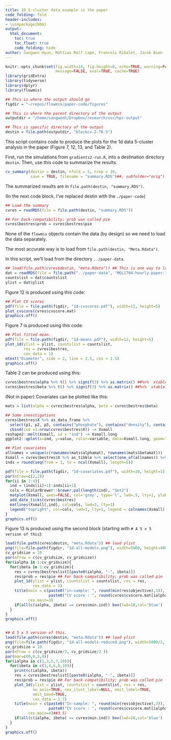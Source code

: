 ```yaml
---
title: 1D 5-cluster data example in the paper
code_folding: fold
header-includes:
- \usepackage{bbm}
output:
  html_document:
    toc: true
    toc_float: true
    code_folding: hide
author: Sangwon Hyun, Mattias Rolf Cape, Francois Ribalet, Jacob Bien
---
```

```r
knitr::opts_chunk$set(fig.width=14, fig.height=8, echo=TRUE, warning=FALSE,
                      message=FALSE, eval=TRUE, cache=TRUE)
library(gridExtra)
library(tidyverse)
library(dplyr)
library(flowmix)

## This is where the output should go
figdir = "~/repos/flowmix/paper-code/figures"

## This is where the parent directory of the output
outputdir = "/home/sangwonh/Dropbox/research/usc/hpc-output"

## This is specific directory of the output
destin = file.path(outputdir, "blockcv-2-76-5")
```


This script contains code to produce the plots for the 1d data 5-cluster
analysis in the paper (Figure 7, 12, 13, and Table 2).

First, run the simulations from `gradients2-run.R`, into a destination directory
`destin`. Then, use this code to summarize the results.

```r
cv_summary(destin = destin, nfold = 5, nrep = 10,
           save = TRUE, filename = "summary.RDS")##, subfolder="orig")
```

The summarized results are in `file.path(destin, "summary.RDS")`.

(In the next code block, I've replaced destin with the `./paper-code`)

```r
## Load the summary
cvres = readRDS(file = file.path(destin, "summary.RDS"))

## For back-compatibility; prob was called pie
cvres$bestres$prob = cvres$bestres$pie 
```

None of the `flowmix` objects contain the data (by design) so we need to load
the data separately.

The most accurate way is to load from `file.path(destin, "Meta.Rdata")`.

In this script, we'll load from the directory `../paper-data`.

```r
## load(file.path(cvres$destin, "meta.Rdata")) ## This is one way to load the data
dat = readRDS(file = file.path("../paper-data", "MGL1704-hourly-paper-1d-diam.RDS"))
countslist = dat$countslist
ylist = dat$ylist
```


Figure 12 is produced using this code:

```r
## Plot CV scores
pdf(file = file.path(figdir, "1d-cvscores.pdf"), width=12, height=5)
plot_cvscore(cvres$cvscore.mat)
graphics.off()
```

Figure 7 is produced using this code:

```r
## Plot fitted mean.
pdf(file = file.path(figdir, "1d-means.pdf"), width=12, height=5)
plot_1d(ylist = ylist, countslist = countslist,
        res = cvres$bestres,
        cex_data = 1)
mtext("Diameter", side = 2, line = 2.5, cex = 1.5)
graphics.off()
```

Table 2 can be produced using this:

```r
cvres$bestres$alpha %>% t() %>% signif(3) %>% as.matrix() ##%>%  xtable::xtable(digits=digits)
cvres$bestres$beta %>% t() %>% signif(3) %>% as.matrix() ##%>%  xtable::xtable(digits=digits)
```

(Not in paper) Covariates can be plotted like this:

```r
mats = list(alpha = cvres$bestres$alpha, beta = cvres$bestres$beta)

## Some investigations
cvres$bestres$X %>% as_data_frame %>%
  select(p1, p2, p3, contains("phosphate"), contains("density"), contains("ugos")) %>%
  cbind(ind =1:nrow(cvres$bestres$X)) -> Xsmall
reshape2::melt(Xsmall, id = "ind") -> Xsmall.long
ggplot2::qplot(x=ind, y=value, color=variable, data=Xsmall.long, geom="line")

## Plot covariates
allnames = unique(c(rownames(mats$alphamat), rownames(mats$betamat)))
Xsmall = cvres$bestres$X %>% as_tibble %>% select(one_of(allnames)) %>% select(sort(names(.)))
inds = round(seq(from = 1, to = ncol(Xsmall), length=5))

pdf(file = file.path(figdir, "1d-covariates.pdf"), width=20, height=15)
par(mfrow=c(2,2))
for(ii in 1:4){
  ind = (inds[ii]+1):inds[ii+1]
  cols = RColorBrewer::brewer.pal(length(ind), "Set2")
  matplot(Xsmall, axes=FALSE, col='grey', type='l', lwd=.5, lty=1, ylab="",xlab="")
  add_date_ticks(cvres$bestres)
  matlines(Xsmall[,ind], col=cols, lwd=3, lty=1)
  legend("topright", col=cols, lwd=3, lty=1, legend = colnames(Xsmall)[ind])
}
graphics.off()
```


Figure 13 is produced using the second block (starting with `# A 5 x 5 version of this`):

```r
load(file.path(cvres$destin, "meta.Rdata")) ## load ylist
png(file=file.path(figdir, "1d-all-models.png"), width=5000, height=4000)
cv_gridsize = 10
par(mfrow = c(cv_gridsize, cv_gridsize))
for(ialpha in 1:cv_gridsize){
  for(ibeta in 1:cv_gridsize){
    res = cvres$bestreslist[[paste0(ialpha, "-", ibeta)]]
    res$prob = res$pie ## For back-compatibility; prob was called pie
    plot_1d(ylist = ylist, countslist = countslist, res = res,
            cex_data = 1)
    title(main = c(paste0("in-sample: ", round(min(res$objective),3)), "   ",
                   paste0("CV score : ", round(cvres$cvscore.mat[ialpha,ibeta],3))),
          cex.main=3)
    if(all(c(ialpha, ibeta) == cvres$min.ind)) box(lwd=10,col='blue')
  }
}
graphics.off()


## A 5 x 5 version of this.
load(file.path(cvres$destin, "meta.Rdata")) ## load ylist
png(file=file.path(figdir, "1d-all-models-reduced.png"), width=5000/2, height=3000/2)
cv_gridsize = 10
par(mfrow = c(cv_gridsize/2, cv_gridsize/2 ))
par(mar=c(0,0,5,0))
for(ialpha in c(1,3,5,7,10)){
  for(ibeta in c(1,4,6,8,10)){
    print(c(ialpha, ibeta))
    res = cvres$bestreslist[[paste0(ialpha, "-", ibeta)]]
    res$prob = res$pie ## For back-compatibility; prob was called pie
    plot_1d(ylist = ylist, countslist = countslist, res = res,
            no_axis=TRUE, cex_clust_label=NULL, omit_label=TRUE,
            omit_band=TRUE,
            cex_data = 1.7)
    title(main = c(paste0("In-sample: ", round(min(res$objective),3)), "   ",
                   paste0("CV score : ", round(cvres$cvscore.mat[ialpha,ibeta],3))),
          cex.main=4)##3.5)
    if(all(c(ialpha, ibeta) == cvres$min.ind)) box(lwd=10,col='blue')
  }
}
graphics.off()
```


<!-- # Analysis -->

<!-- * **Cluster 5** The usual culprits are all there -- lagged sunlight ("par") and -->
<!--   sea surface temperature and salinity all affect multiple clusters. In -->
<!--   particular, the lagged sunlight ("p1/p2/p3/p4") plays a large role in cluster -->
<!--   5, which is visually apparent, and neat that our model captures this. -->
<!-- * **Cluster 4** Biochemical factors like PP (Net primary productivity of Carbon -->
<!--   per unit volume), nitrate, and $O_2$, as well as wind/current like -->
<!--   "ugos/vgos/ftle" seems to play a large role in cluster 4. -->
<!-- * **Cluster 2** Chlorophyll (and Phosphate) plays a large role in cluster 2's -->
<!--   means and probabilities -- this is clear if you look at CHL (and to a lesser -->
<!--   extent, "phosphate_WOA_clim") over time, it is high on June 1-4, and -->
<!--   fluctuates similarly to the prevalence of the cluster during that dates.. -->
<!-- * **Cluster 1** wind/current like "ugos/vgos/northword_wind/sla" seems to play a -->
<!--   large role in cluster 1. -->
